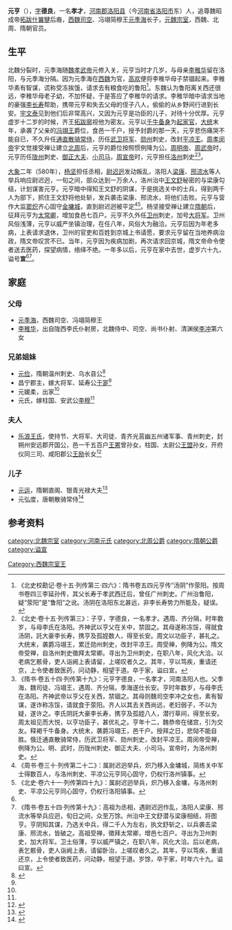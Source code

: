 '''元亨'''（{{bd|6世紀||？|catIdx=y}}），[[表字|字]]'''德良'''，一名'''孝才'''，[[河南郡|河南郡]][[洛阳县|洛阳县]]（今[[河南省|河南省]][[洛阳市|洛阳市]]东）人，追尊魏昭成帝[[拓跋什翼犍|拓跋什翼犍]]后裔，[[西魏|西魏]][[司空|司空]]、冯翊简穆王[[元季海|元季海]]长子，[[元魏|元魏]][[宗室|宗室]]，西魏、北周、隋朝官员。

== 生平 ==
北魏分裂时，元季海随[[魏孝武帝|魏孝武帝]]元修入关，元亨当时才几岁，与母亲[[李稚华|李稚华]]留在洛阳，与元季海分隔。因为元季海在[[西魏|西魏]]为官，[[高欢|高欢]]便将李稚华母子禁锢起来。李稚华素有智谋，谎称受冻挨饿，请求去有粮食吃的鲁阳<ref>《北史校勘记·卷十五·列传第三·四六》：隋书卷五四元亨传“汤阴”作荥阳。按周书卷四三李延孙传，其父长寿于孝武西迁后，曾任广州刺史。广州治鲁阳，疑“荥阳”是“鲁阳”之讹。汤阴在洛阳东北甚远，非李长寿势力所能及，疑误。</ref>。东魏认为鲁阳离关西还很远，李稚华母老子幼，不加怀疑，于是答应了李稚华的请求。李稚华暗中请求当地的豪强[[李长寿|李长寿]]帮助，携带元亨和失去父母的侄子八人，偷偷的从乡野间行进到长安。[[宇文泰|宇文泰]]见到他们后非常高兴，又因为元亨是功臣的儿子，对待十分优厚。元亨虚岁十二岁的时候，齐王[[拓跋廓|拓跋廓]]视他为密友。元亨以[[千牛备身|千牛备身]]为[[起家官|起家官]]，[[大统_(西魏)|大统]]末年，承袭了父亲的[[冯翊王|冯翊王]]爵位，食邑一千户，授予封爵的那一天，元亨悲伤痛哭不能自已，不久升任[[通直散骑常侍|通直散骑常侍]]，历任[[武卫将军|武卫将军]]、[[勋州|勋州]]刺史，改封[[平凉王|平凉王]]。[[周孝闵帝|周孝闵帝]]宇文觉接受禅让建立[[北周|北周]]后，元亨的爵位按照惯例降为公。[[周明帝|周明帝]]、[[周武帝|周武帝]]时，元亨历任[[陇州|陇州]]刺史、[[御正大夫|御正大夫]]、[[小司马|小司马]]，[[周宣帝|周宣帝]]时，元亨担任[[洛州|洛州]]刺史<ref name=autogenerated1>《北史·卷十五·列传第三》：子亨，字德良，一名孝才。遇周、齐分隔，时年数岁，与母李氏在洛阳。齐神武以亨父在关中，禁固之。其母遂称冻馁，得就食汤阴，託大豪李长寿，携亨及孤姪数人，得至长安。周文以功臣子，甚礼之。大统末，袭爵冯翊王，累迁勋州刺史，改封平凉王。周受禅，例降为公。隋文帝受禅，自洛州刺史徵拜太常卿。寻出为卫州刺史，在职八年，风化大洽。以老病乞骸骨，吏人诣阙上表请留，上嗟叹者久之。其年，亨以笃疾，重请还京，上令使者致医药，问动静，相望于道。卒于家，谥曰宣。</ref><ref>《隋书·卷五十四·列传第十九》：元亨字德良，一名孝才，河南洛阳人也。父季海，魏司徒、冯翊王，遇周、齐分隔，季海遂仕长安。亨时年数岁，与母李氏在洛阳。齐神武帝以亨父在关西，禁锢之。其母则魏司空李冲之女也，素有智谋，遂诈称冻馁，请就食于荥阳。齐人以其去关西尚远，老妇弱子，不以为疑，遂许之。李氏阴託大豪李长寿，携亨及孤姪八人，潜行草间，得至长安。周太祖见而大悦，以亨功臣子，甚优礼之。亨年十二，魏恭帝在储宫，引为交友。释褐千牛备身。大统末，袭爵冯翊王，邑千户。授拜之日，悲恸不能自胜。俄迁通直散骑常侍，历武卫将军、勋州刺史，改封平凉王。周闵帝受禅，例降为公。明、武时，历陇州刺史、御正大夫、小司马。宣帝时，为洛州刺史。</ref>。

[[大象_(年号)|大象]]二年（580年），[[杨坚|杨坚]]担任丞相，[[尉迟迥|尉迟迥]]发动叛乱，洛阳人[[梁康|梁康]]、[[邢流水|邢流水]]等人举兵响应尉迟迥，一旬之间，部众达到一万余人，洛州治中[[王文舒|王文舒]]秘密的与梁康勾结，计划谋害元亨。元亨暗中得知王文舒的阴谋，于是挑选关中的士兵，得到两千人为部下，抓住王文舒将他处斩，发兵袭击梁康、邢流水，将他们击败。元亨与营作大监[[窦炽|窦炽]]齐心固守[[金墉城|金墉城]]，直到尉迟迥被平定<ref>《周书·卷三十·列传第二十二》：属尉迟迥举兵，炽乃移入金墉城，简练关中军士得数百人，与洛州刺史、平凉公元亨同心固守，仍权行洛州镇事。</ref><ref>《北史·卷六十一·列传第四十九》：属尉迟迥举兵，炽乃移入金墉，与洛州刺史、平凉公元亨同心固守，仍权行洛阳镇事。</ref>。杨坚接受禅让建立[[隋朝|隋朝]]后，征拜元亨为[[太常卿|太常卿]]，增加食邑七百户。元亨不久外任[[卫州|卫州]]刺史，加号[[大将军|大将军]]。卫州风俗浅薄，元亨以威严坐镇治理，在任八年，风俗大为融洽。元亨后因为年老多病，上表请求退休，卫州的官吏和百姓到京城上书请愿，要求元亨留在当地养病治政，隋文帝叹赏不已。当年，元亨因为疾病加剧，再次请求回京城，隋文帝命令使者送去医药，探望病情，络绎不绝。一年多以后，元亨在家中去世，虚岁六十九，谥号'''宣'''<ref name=autogenerated1 /><ref>《隋书·卷五十四·列传第十九》：高祖为丞相，遇尉迟迥作乱，洛阳人梁康、邢流水等举兵应迥，旬日之间，众至万馀。州治中王文舒潜与梁康相结，将图亨。亨阴知其谋，乃选关中兵，得二千人为左右，执文舒斩之，以兵袭击梁康、邢流水，皆破之。高祖受禅，徵拜太常卿，增邑七百户。寻出为卫州刺史，加大将军。卫土俗薄，亨以威严镇之，在职八年，风化大洽。后以老病，表乞骸骨，吏人诣阙上表，请留卧治，上嗟叹者久之。其年，亨以笃疾，重请还京，上令使者致医药，问动静，相望于道。岁馀，卒于家，时年六十九。谥曰宣。</ref>。

==家庭==
===父母===
*[[元季海|元季海]]，西魏司空、冯翊简穆王
*[[李稚华|李稚华]]，出自陇西李氏仆射房，北魏侍中、司空、尚书仆射、清渊侯[[李冲_(北魏)|李冲]]第六女

===兄弟姐妹===
*[[元俭_(乌水县公)|元俭]]，隋朝温州刺史、乌水县公<ref name=autogenerated2>{{Citation| last=王| first=素| author-link=王素| year=2014年| title=《大唐西市博物馆新藏北朝墓志疏证》| periodical=《故宫学刊》| volume=| issue=2014年01期| pages=54-73| url=http://www.cnki.com.cn/Article/CJFDTOTAL-GGXK201401003.htmm| doi=| oclc=| accessdate=2015-06-16| archive-date=2016-03-04| archive-url=https://web.archive.org/web/20160304084028/http://www.cnki.com.cn/Article/CJFDTOTAL-GGXK201401003.htmm| dead-url=no}}</ref>
*昌宁郡主，嫁大将军、延寿公[[于寔|于寔]]<ref name=autogenerated2 />
*元媛柔，出家<ref name=autogenerated2 />
*元氏，嫁柱国、安武公[[李穆|李穆]]<ref name=autogenerated2 />

===夫人===
*[[乐浪王氏|乐浪王氏]]，使持节、大将军、大司徒、青齐光莒幽五州诸军事、青州刺史，封朔州安远郡开国公，邑一千五百户[[王罴|王罴]]曾孙女，柱国、太尉公[[王盟|王盟]]孙女，开府仪同三司、咸阳郡公[[王励|王励]]长女<ref>{{Citation| last=王  | first=其祎  | author-link=王其祎| year=2017年| title=《长安新出隋<平梁公夫人王氏墓志>疏证》 | periodical=《乾陵文化研究》| volume=| issue= | pages=208-212| url=  | doi=| oclc=}}</ref>

===儿子===
*[[元运|元运]]，隋朝直阁、银青光禄大夫<ref name=autogenerated3>{{Cite book | author = 西安市长安博物馆编 | title = 《长安新出墓志》 | location = 北京 | publisher = 文物出版社   | date = 2011年5月| pages =34-35 |ISBN =9787501031528| accessdate = 2015-09-26 | url = | language= zh-cn| quote = }}</ref>
*元弘度，唐朝散骑常侍<ref>{{Cite book | author = 刘文 / 杜镇 | title = 《陕西新见唐朝墓志》 | location =西安| publisher = 三秦出版社  | date=2022年2月  | pages =154-155|ISBN =9787551825757| accessdate =2022-06-12| url = | language= zh-hans| quote = }}</ref>

==参考资料==
{{reflist}}

[[category:北魏宗室|category:北魏宗室]]
[[Category:西魏宗室王|Category:西魏宗室王]]
[[category:河南元氏|category:河南元氏]]
[[category:北周公爵|category:北周公爵]]
[[category:隋朝公爵|category:隋朝公爵]]
[[category:谥宣|category:谥宣]]